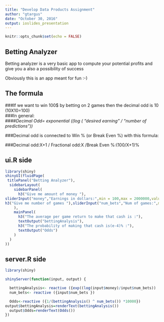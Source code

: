 ---
title: "Develop Data Products Assignment"
author: "gtargus"
date: "October 30, 2016"
output: ioslides_presentation
---

```{r setup, include=FALSE}
knitr::opts_chunk$set(echo = FALSE)
```

## Betting Analyzer

Betting analyzer is a very basic app to compute your potential profits and give you a also a possibility of success  

Obviously this is an app meant for fun :-)

## The formula

###If we want to win 100$ by betting on 2 games then the decimal odd is 10 (10X10=100)  
###In general:  
####*Decimal Odd= exponential ((log ( "desired earning" / "number of predictions "))*  

###Decimal odd is connected to  Win % (or Break Even %) with this formula:  

###Decimal odd:X+1 / Fractional odd:X /Break Even %:(100/X+1)%

## ui.R side
```{r, eval=FALSE,echo=TRUE}
library(shiny)
shinyUI(fluidPage(
 titlePanel("Betting Analyzer"),
  sidebarLayout(
    sidebarPanel(
      h3("Give me amount of money "),
sliderInput("money","Earnings in dollars:",min = 100,max = 2000000,value = 1000),
h3("Give me number of games "),sliderInput("num_bets","Num of games:",min = 1,max = 15,value = 5)
    ),
    mainPanel(
      h3("The average per game return to make that cash is :"),
      textOutput("bettingAnalysis"),
      h3("The probability of making that cash is(e-4)% :"),
      textOutput("Odds")
    )
  )
))
```

## server.R side
```{r, eval=FALSE,echo=TRUE}
library(shiny)

shinyServer(function(input, output) {

  bettingAnalysis<- reactive ({exp((log(input$money)/input$num_bets))  })
  num_bets<- reactive ({input$num_bets })   

  Odds<-reactive ({1/(bettingAnalysis() ^ num_bets()) *10000})  
output$bettingAnalysis=renderText(bettingAnalysis())
  output$Odds=renderText(Odds())
})

```
